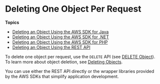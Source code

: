 # Deleting One Object Per Request<a name="DeletingOneObject"></a>

**Topics**
+ [Deleting an Object Using the AWS SDK for Java](DeletingOneObjectUsingJava.md)
+ [Deleting an Object Using the AWS SDK for \.NET](DeletingOneObjectUsingNetSDK.md)
+ [Deleting an Object Using the AWS SDK for PHP](DeletingOneObjectUsingPHPSDK.md)
+ [Deleting an Object Using the REST API](DeletingAnObjectsUsingREST.md)

To delete one object per request, use the `DELETE` API \(see [DELETE Object](https://docs.aws.amazon.com/AmazonS3/latest/API/RESTObjectDELETE.html)\)\. To learn more about object deletion, see [Deleting Objects](DeletingObjects.md)\. 

You can use either the REST API directly or the wrapper libraries provided by the AWS SDKs that simplify application development\. 